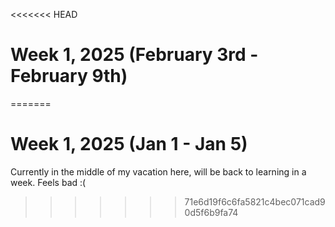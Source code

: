 <<<<<<< HEAD
# Week 1, 2025 (February 3rd - February 9th)
=======
# Week 1, 2025 (Jan 1 - Jan 5)

Currently in the middle of my vacation here, will be back to learning in a week. Feels bad :( 
>>>>>>> 71e6d19f6c6fa5821c4bec071cad90d5f6b9fa74
